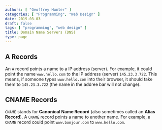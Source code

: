 ```yaml
---
authors: [ "Geoffrey Hunter" ]
categories: [ "Programming", "Web Design" ]
date: 2019-03-03
draft: false
tags: [ "programming", "web design" ]
title: Domain Name Servers (DNS)
type: page
---
```



## A Records

An `A` record points a name to a IP address (server). For example, it could point the name `www.hello.com` to the IP address (server) `145.23.3.722`. This means, if someone types `www.hello.com` into their browser, it should take them to `145.23.3.722` (the name in the addree bar will not change).

## CNAME Records

`CNAME` stands for **Canonical Name Record** (also sometimes called an **Alias Record**). A `CNAME` record points a name to another name. For example, a `CNAME` record could point `www.bonjour.com` to `www.hello.com`.